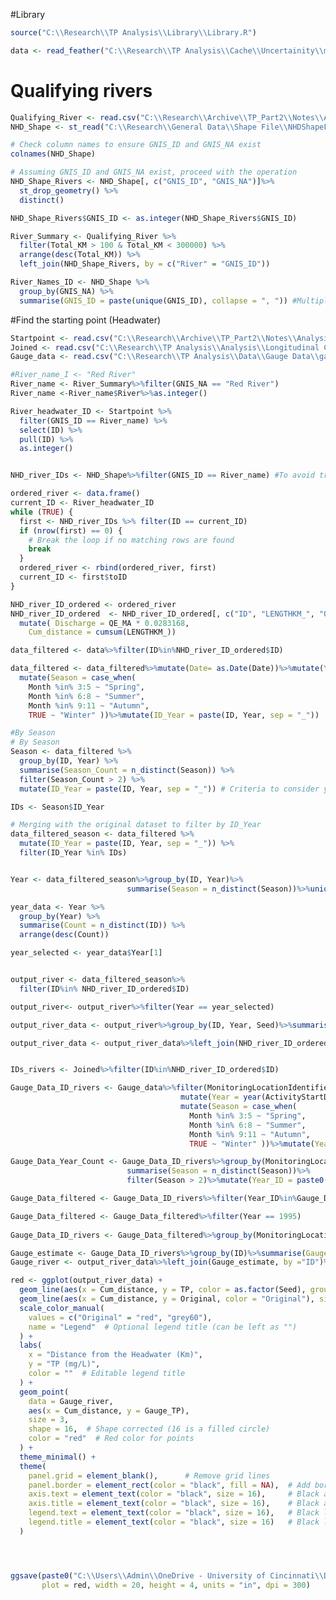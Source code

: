 #Library
```{r}
source("C:\\Research\\TP Analysis\\Library\\Library.R")
```

```{r}
data <- read_feather("C:\\Research\\TP Analysis\\Cache\\Uncertainity\\multiple_database.feather")
```

# Qualifying rivers
```{r}
Qualifying_River <- read.csv("C:\\Research\\Archive\\TP_Part2\\Notes\\Analysis\\Longitudinal_TP_trend\\River_Length_Summary_ID.csv")
NHD_Shape <- st_read("C:\\Research\\General Data\\Shape File\\NHDShapeFile\\nhdplusv2_modified_v1.0.shp")

# Check column names to ensure GNIS_ID and GNIS_NA exist
colnames(NHD_Shape)

# Assuming GNIS_ID and GNIS_NA exist, proceed with the operation
NHD_Shape_Rivers <- NHD_Shape[, c("GNIS_ID", "GNIS_NA")]%>%
  st_drop_geometry() %>%
  distinct()

NHD_Shape_Rivers$GNIS_ID <- as.integer(NHD_Shape_Rivers$GNIS_ID)

River_Summary <- Qualifying_River %>%
  filter(Total_KM > 100 & Total_KM < 300000) %>%
  arrange(desc(Total_KM)) %>%
  left_join(NHD_Shape_Rivers, by = c("River" = "GNIS_ID"))

River_Names_ID <- NHD_Shape %>%
  group_by(GNIS_NA) %>%
  summarise(GNIS_ID = paste(unique(GNIS_ID), collapse = ", ")) #Multiple rivers have same name; use river ID
```
#Find the starting point (Headwater)
```{r}
Startpoint <- read.csv("C:\\Research\\Archive\\TP_Part2\\Notes\\Analysis\\Longitudinal_TP_trend\\Startpoint_ID.csv")
Joined <- read.csv("C:\\Research\\TP Analysis\\Analysis\\Longitudinal Change\\Reach_Station_Combined\\Remote_Gauge_Comb_ID.csv")
Gauge_data <- read.csv("C:\\Research\\TP Analysis\\Data\\Gauge Data\\gauge.data.csv")

#River_name_I <- "Red River"
River_name <- River_Summary%>%filter(GNIS_NA == "Red River")
River_name <-River_name$River%>%as.integer()

River_headwater_ID <- Startpoint %>%
  filter(GNIS_ID == River_name) %>%
  select(ID) %>%
  pull(ID) %>%
  as.integer()


NHD_river_IDs <- NHD_Shape%>%filter(GNIS_ID == River_name) #To avoid tributary and consider only main channel 

ordered_river <- data.frame()
current_ID <- River_headwater_ID
while (TRUE) {
  first <- NHD_river_IDs %>% filter(ID == current_ID)
  if (nrow(first) == 0) {
    # Break the loop if no matching rows are found
    break
  }
  ordered_river <- rbind(ordered_river, first)
  current_ID <- first$toID
}

NHD_river_ID_ordered <- ordered_river
NHD_river_ID_ordered  <- NHD_river_ID_ordered[, c("ID", "LENGTHKM_", "QE_MA")]%>%
  mutate( Discharge = QE_MA * 0.0283168,
    Cum_distance = cumsum(LENGTHKM_))

data_filtered <- data%>%filter(ID%in%NHD_river_ID_ordered$ID)

data_filtered <- data_filtered%>%mutate(Date= as.Date(Date))%>%mutate(Year = year(Date), Month = month(Date))%>%
  mutate(Season = case_when(
    Month %in% 3:5 ~ "Spring",
    Month %in% 6:8 ~ "Summer",
    Month %in% 9:11 ~ "Autumn",
    TRUE ~ "Winter" ))%>%mutate(ID_Year = paste(ID, Year, sep = "_"))

#By Season 
# By Season 
Season <- data_filtered %>%
  group_by(ID, Year) %>%
  summarise(Season_Count = n_distinct(Season)) %>%
  filter(Season_Count > 2) %>%
  mutate(ID_Year = paste(ID, Year, sep = "_")) # Criteria to consider year with all seasons

IDs <- Season$ID_Year

# Merging with the original dataset to filter by ID_Year
data_filtered_season <- data_filtered %>%
  mutate(ID_Year = paste(ID, Year, sep = "_")) %>%
  filter(ID_Year %in% IDs)


Year <- data_filtered_season%>%group_by(ID, Year)%>%
                          summarise(Season = n_distinct(Season))%>%unique()

year_data <- Year %>%
  group_by(Year) %>%
  summarise(Count = n_distinct(ID)) %>%
  arrange(desc(Count))

year_selected <- year_data$Year[1]


output_river <- data_filtered_season%>%
  filter(ID%in% NHD_river_ID_ordered$ID)

output_river<- output_river%>%filter(Year == year_selected)

output_river_data <- output_river%>%group_by(ID, Year, Seed)%>%summarise(TP = mean(Noise), Original = mean(Estimated))

output_river_data <- output_river_data%>%left_join(NHD_river_ID_ordered, by = "ID")


IDs_rivers <- Joined%>%filter(ID%in%NHD_river_ID_ordered$ID)

Gauge_Data_ID_rivers <- Gauge_data%>%filter(MonitoringLocationIdentifier%in%IDs_rivers$MonitoringLocationIdentifier)%>%
                                      mutate(Year = year(ActivityStartDate), Month = month(ActivityStartDate))%>%filter(Year<2019)%>%
                                      mutate(Season = case_when(
                                        Month %in% 3:5 ~ "Spring",
                                        Month %in% 6:8 ~ "Summer",
                                        Month %in% 9:11 ~ "Autumn",
                                        TRUE ~ "Winter" ))%>%mutate(Year_ID = paste0(MonitoringLocationIdentifier, Year))

Gauge_Data_Year_Count <- Gauge_Data_ID_rivers%>%group_by(MonitoringLocationIdentifier, Year)%>%
                          summarise(Season = n_distinct(Season))%>%
                          filter(Season > 2)%>%mutate(Year_ID = paste0(MonitoringLocationIdentifier, Year))

Gauge_Data_filtered <- Gauge_Data_ID_rivers%>%filter(Year_ID%in%Gauge_Data_Year_Count$Year_ID)

Gauge_Data_filtered <- Gauge_Data_filtered%>%filter(Year == 1995)
 
Gauge_Data_ID_rivers <- Gauge_Data_filtered%>%group_by(MonitoringLocationIdentifier, Year)%>%summarise(Gauge_TP = mean(ResultMeasureValue))%>%left_join(IDs_rivers, by = "MonitoringLocationIdentifier")

Gauge_estimate <- Gauge_Data_ID_rivers%>%group_by(ID)%>%summarise(Gauge_TP = mean(Gauge_TP))
Gauge_river <- output_river_data%>%left_join(Gauge_estimate, by ="ID")%>%group_by(Cum_distance)%>%summarise(Gauge_TP = mean(Gauge_TP))

red <- ggplot(output_river_data) +
  geom_line(aes(x = Cum_distance, y = TP, color = as.factor(Seed), group = Seed), size = 2) +  # Combine Seed values into one legend entry
  geom_line(aes(x = Cum_distance, y = Original, color = "Original"), size = 1.2) +  # Red line for 'Original' data
  scale_color_manual(
    values = c("Original" = "red", "grey60"),
    name = "Legend"  # Optional legend title (can be left as "")
  ) +
  labs(
    x = "Distance from the Headwater (Km)", 
    y = "TP (mg/L)", 
    color = ""  # Editable legend title
  ) +
  geom_point(
    data = Gauge_river, 
    aes(x = Cum_distance, y = Gauge_TP), 
    size = 3, 
    shape = 16,  # Shape corrected (16 is a filled circle)
    color = "red"  # Red color for points
  ) +
  theme_minimal() +
  theme(
    panel.grid = element_blank(),      # Remove grid lines
    panel.border = element_rect(color = "black", fill = NA),  # Add border around plot area
    axis.text = element_text(color = "black", size = 16),     # Black axis text, increased size
    axis.title = element_text(color = "black", size = 16),    # Black axis titles, increased size
    legend.text = element_text(color = "black", size = 16),   # Black legend text, increased size
    legend.title = element_text(color = "black", size = 16)   # Black legend title, increased size
  )




ggsave(paste0("C:\\Users\\Admin\\OneDrive - University of Cincinnati\\Desktop\\Long_Profile", ".jpg"), 
       plot = red, width = 20, height = 4, units = "in", dpi = 300)

```







